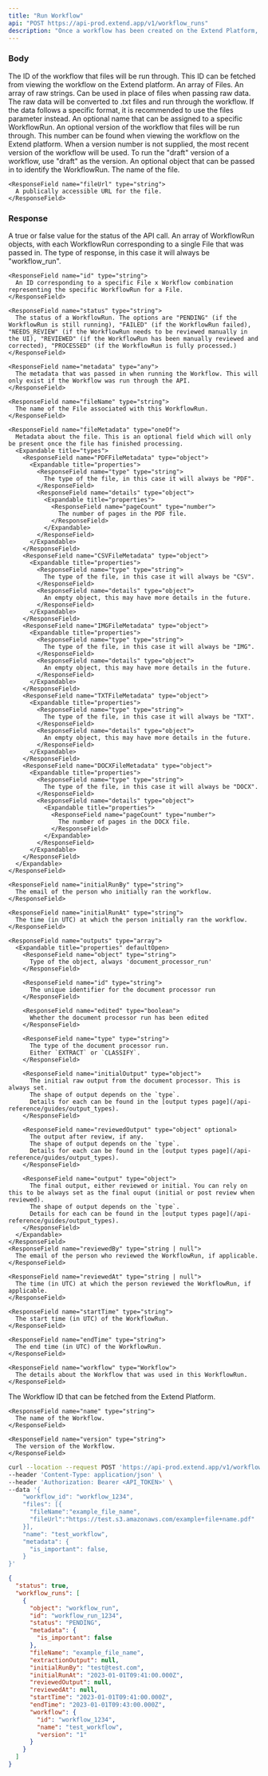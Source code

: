 ```yaml
---
title: "Run Workflow"
api: "POST https://api-prod.extend.app/v1/workflow_runs"
description: "Once a workflow has been created on the Extend Platform, this endpoint can be used to send file(s) to be run."
---
```


### Body

<ParamField body="workflow_id" type="string" required>
  The ID of the workflow that files will be run through. This ID can be fetched
  from viewing the workflow on the Extend platform.
</ParamField>

<ParamField body="files" type="File[]">
  An array of Files.
</ParamField>

<ParamField body="raw_texts" type="string[]">
  An array of raw strings. Can be used in place of files when passing raw data.
  The raw data will be converted to .txt files and run through the workflow. If
  the data follows a specific format, it is recommended to use the files
  parameter instead.
</ParamField>

<ParamField body="name" type="string">
  An optional name that can be assigned to a specific WorkflowRun.
</ParamField>

<ParamField body="version" type="string">
  An optional version of the workflow that files will be run through. This
  number can be found when viewing the workflow on the Extend platform. When a
  version number is not supplied, the most recent version of the workflow will
  be used. To run the "draft" version of a workflow, use "draft" as the version.
</ParamField>

<ParamField body="metadata" type="any">
  An optional object that can be passed in to identify the WorkflowRun.
</ParamField>

<ResponseField name="File" type="object">
  <Expandable title="properties">
    <ResponseField name="fileName" type="string">
      The name of the file.
    </ResponseField>

    <ResponseField name="fileUrl" type="string">
      A publically accessible URL for the file.
    </ResponseField>

  </Expandable>
</ResponseField>

### Response

<ResponseField name="status" type="boolean">
  A true or false value for the status of the API call.
</ResponseField>

<ResponseField name="workflow_runs" type="WorkflowRun[]">
  An array of WorkflowRun objects, with each WorkflowRun corresponding to a
  single File that was passed in.
</ResponseField>

<ResponseField name="WorkflowRun" type="object">
  <Expandable title="properties">
    <ResponseField name="object" type="string">
      The type of response, in this case it will always be "workflow_run".
    </ResponseField>

    <ResponseField name="id" type="string">
      An ID corresponding to a specific File x Workflow combination representing the specific WorkflowRun for a File.
    </ResponseField>

    <ResponseField name="status" type="string">
      The status of a WorkflowRun. The options are "PENDING" (if the WorkflowRun is still running), "FAILED" (if the WorkflowRun failed), "NEEDS_REVIEW" (if the WorkflowRun needs to be reviewed manually in the UI), "REVIEWED" (if the WorkflowRun has been manually reviewed and corrected), "PROCESSED" (if the WorkflowRun is fully processed.)
    </ResponseField>

    <ResponseField name="metadata" type="any">
      The metadata that was passed in when running the Workflow. This will only exist if the Workflow was run through the API.
    </ResponseField>

    <ResponseField name="fileName" type="string">
      The name of the File associated with this WorkflowRun.
    </ResponseField>

    <ResponseField name="fileMetadata" type="oneOf">
      Metadata about the file. This is an optional field which will only be present once the file has finished processing.
      <Expandable title="types">
        <ResponseField name="PDFFileMetadata" type="object">
          <Expandable title="properties">
            <ResponseField name="type" type="string">
              The type of the file, in this case it will always be "PDF".
            </ResponseField>
            <ResponseField name="details" type="object">
              <Expandable title="properties">
                <ResponseField name="pageCount" type="number">
                  The number of pages in the PDF file.
                </ResponseField>
              </Expandable>
            </ResponseField>
          </Expandable>
        </ResponseField>
        <ResponseField name="CSVFileMetadata" type="object">
          <Expandable title="properties">
            <ResponseField name="type" type="string">
              The type of the file, in this case it will always be "CSV".
            </ResponseField>
            <ResponseField name="details" type="object">
              An empty object, this may have more details in the future.
            </ResponseField>
          </Expandable>
        </ResponseField>
        <ResponseField name="IMGFileMetadata" type="object">
          <Expandable title="properties">
            <ResponseField name="type" type="string">
              The type of the file, in this case it will always be "IMG".
            </ResponseField>
            <ResponseField name="details" type="object">
              An empty object, this may have more details in the future.
            </ResponseField>
          </Expandable>
        </ResponseField>
        <ResponseField name="TXTFileMetadata" type="object">
          <Expandable title="properties">
            <ResponseField name="type" type="string">
              The type of the file, in this case it will always be "TXT".
            </ResponseField>
            <ResponseField name="details" type="object">
              An empty object, this may have more details in the future.
            </ResponseField>
          </Expandable>
        </ResponseField>
        <ResponseField name="DOCXFileMetadata" type="object">
          <Expandable title="properties">
            <ResponseField name="type" type="string">
              The type of the file, in this case it will always be "DOCX".
            </ResponseField>
            <ResponseField name="details" type="object">
              <Expandable title="properties">
                <ResponseField name="pageCount" type="number">
                  The number of pages in the DOCX file.
                </ResponseField>
              </Expandable>
            </ResponseField>
          </Expandable>
        </ResponseField>
      </Expandable>
    </ResponseField>

    <ResponseField name="initialRunBy" type="string">
      The email of the person who initially ran the workflow.
    </ResponseField>

    <ResponseField name="initialRunAt" type="string">
      The time (in UTC) at which the person initially ran the workflow.
    </ResponseField>

    <ResponseField name="outputs" type="array">
      <Expandable title="properties" defaultOpen>
        <ResponseField name="object" type="string">
          Type of the object, always 'document_processor_run'
        </ResponseField>

        <ResponseField name="id" type="string">
          The unique identifier for the document processor run
        </ResponseField>

        <ResponseField name="edited" type="boolean">
          Whether the document processor run has been edited
        </ResponseField>

        <ResponseField name="type" type="string">
          The type of the document processor run.
          Either `EXTRACT` or `CLASSIFY`.
        </ResponseField>

        <ResponseField name="initialOutput" type="object">
          The initial raw output from the document processor. This is always set.
          The shape of output depends on the `type`.
          Details for each can be found in the [output types page](/api-reference/guides/output_types).
        </ResponseField>

        <ResponseField name="reviewedOutput" type="object" optional>
          The output after review, if any.
          The shape of output depends on the `type`.
          Details for each can be found in the [output types page](/api-reference/guides/output_types).
        </ResponseField>

        <ResponseField name="output" type="object">
          The final output, either reviewed or initial. You can rely on this to be always set as the final ouput (initial or post review when reviewed).
          The shape of output depends on the `type`.
          Details for each can be found in the [output types page](/api-reference/guides/output_types).
        </ResponseField>
      </Expandable>
    </ResponseField>
    <ResponseField name="reviewedBy" type="string | null">
      The email of the person who reviewed the WorkflowRun, if applicable.
    </ResponseField>

    <ResponseField name="reviewedAt" type="string | null">
      The time (in UTC) at which the person reviewed the WorkflowRun, if applicable.
    </ResponseField>

    <ResponseField name="startTime" type="string">
      The start time (in UTC) of the WorkflowRun.
    </ResponseField>

    <ResponseField name="endTime" type="string">
      The end time (in UTC) of the WorkflowRun.
    </ResponseField>

    <ResponseField name="workflow" type="Workflow">
      The details about the Workflow that was used in this WorkflowRun.
    </ResponseField>

  </Expandable>
</ResponseField>

<ResponseField name="Workflow" type="object">
  <Expandable title="properties">
    <ResponseField name="id" type="string">
      The Workflow ID that can be fetched from the Extend Platform.
    </ResponseField>

    <ResponseField name="name" type="string">
      The name of the Workflow.
    </ResponseField>

    <ResponseField name="version" type="string">
      The version of the Workflow.
    </ResponseField>

  </Expandable>
</ResponseField>

<RequestExample>

```bash Example Request
curl --location --request POST 'https://api-prod.extend.app/v1/workflow_runs' \
--header 'Content-Type: application/json' \
--header 'Authorization: Bearer <API_TOKEN>' \
--data '{
    "workflow_id": "workflow_1234",
    "files": [{
      "fileName":"example_file_name",
      "fileUrl":"https://test.s3.amazonaws.com/example+file+name.pdf"
    }],
    "name": "test_workflow",
    "metadata": {
      "is_important": false,
    }
}'
```

</RequestExample>

<ResponseExample>

```json Response
{
  "status": true,
  "workflow_runs": [
    {
      "object": "workflow_run",
      "id": "workflow_run_1234",
      "status": "PENDING",
      "metadata": {
        "is_important": false
      },
      "fileName": "example_file_name",
      "extractionOutput": null,
      "initialRunBy": "test@test.com",
      "initialRunAt": "2023-01-01T09:41:00.000Z",
      "reviewedOutput": null,
      "reviewedAt": null,
      "startTime": "2023-01-01T09:41:00.000Z",
      "endTime": "2023-01-01T09:43:00.000Z",
      "workflow": {
        "id": "workflow_1234",
        "name": "test_workflow",
        "version": "1"
      }
    }
  ]
}
```

</ResponseExample>
